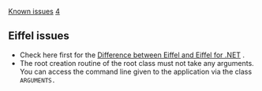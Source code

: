 [[Property:title|Known issues]]
[[Property:weight|4]]
==Eiffel issues==
* Check here first for the [[Eiffel for .NET Limitations|Difference between Eiffel and Eiffel for .NET]] . 
* The root creation routine of the root class must not take any arguments. You can access the command line given to the application via the class <code> ARGUMENTS.  </code> 




